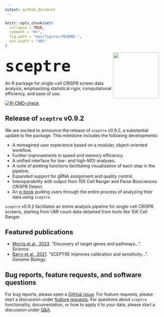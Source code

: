 ```yaml
---
output: github_document
---
```


<!-- README.md is generated from README.Rmd. Please edit that file -->

```r
knitr::opts_chunk$set(
  collapse = TRUE,
  comment = "#>",
  fig.path = "man/figures/README-",
  out.width = "90%"
)
```

::: {style="margin-top: 5px;"}
<img src="man/figures/hex.jpg" align="right" width="150"/>
:::

## [`sceptre`]{style="font-size:60px;"}

An R package for single-cell CRISPR screen data analysis, emphasizing statistical rigor, computational efficiency, and ease of use.

<!-- badges: start -->

[![R-CMD-check](https://github.com/Katsevich-Lab/sceptre/workflows/R-CMD-check/badge.svg)](https://github.com/Katsevich-Lab/sceptre/actions)

<!-- badges: end -->

## Release of `sceptre` v0.9.2

We are excited to announce the release of `sceptre` v0.9.2, a substantial update to the package. This milestone includes the following developments:

-   A reimagined user experience based on a modular, object-oriented workflow.
-   Further improvements in speed and memory efficiency.
-   A unified interface for low- and high-MOI analyses.
-   A suite of plotting functions facilitating visualization of each step in the pipeline.
-   Expanded support for gRNA assignment and quality control.
-   Interoperability with output from 10X Cell Ranger and Parse Biosciences CRISPR Detect.
-   An [e-book](https://timothy-barry.github.io/sceptre-book/) guiding users through the entire process of analyzing their data using `sceptre`.

`sceptre` v0.9.2 facilitates an entire analysis pipeline for single-cell CRISPR screens, starting from UMI count data obtained from tools like 10X Cell Ranger.

```{=html}
<!--

## About `sceptre`

Single-cell CRISPR screens (e.g., Perturb-seq, TAP-seq) combine CRISPR and single-cell sequencing to survey the effects of genetic perturbations on individual cells. Despite their promise, single-cell CRISPR screens present considerable statistical and computational challenges. `sceptre` is an R package for single-cell CRISPR screen data analysis, emphasizing statistical rigor, computational efficiency, and ease of use.

### Key features

-   Import data from 10X CellRanger or a set of R matrices
-   Assign gRNAs to cells using one of three principled methods
-   Perform extensive quality control
-   Run gRNA-to-gene differential expression analyses
-   Verify false discovery rate control using negative control gRNAs
-   Verify adequate power using positive control gRNAs
-   Visualize each step in the pipeline by rendering an informative plot

### Compatible experimental designs

-   low multiplicity-of-infection and high multiplicity-of-infection
-   Gene-targeting and noncoding-regulatory-element-targeting
-   CRISPRko, CRISPRi, CRISPRa, CRISPR base editing, and CRISPR prime editing
-   Gene and protein expression readout

## Get started

The fastest way to get started with `sceptre` is to work through the [Get Started vignette](articles/sceptre.html) (30 minutes). Users also can read the `sceptre` [manual](https://timothy-barry.github.io/sceptre-book/).
-->
```
## Featured publications

-   [Morris et al., 2023](https://www.science.org/doi/10.1126/science.adh7699). "Discovery of target genes and pathways...". *Science*.
-   [Barry et al., 2021](https://genomebiology.biomedcentral.com/articles/10.1186/s13059-021-02545-2). "SCEPTRE improves calibration and sensitivity...". *Genome Biology*.

## Bug reports, feature requests, and software questions

For bug reports, please open a [GitHub issue](https://github.com/Katsevich-Lab/sceptre/issues). For feature requests, please start a discussion under [feature requests](https://github.com/Katsevich-Lab/sceptre/discussions/categories/feature-requests). For questions about `sceptre` functionality, documentation, or how to apply it to your data, please start a discussion under [Q&A](https://github.com/Katsevich-Lab/sceptre/discussions/categories/q-a).
